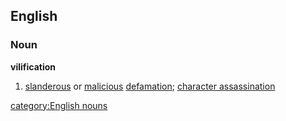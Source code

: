 ==English==
===Noun===
'''vilification'''
#[[slanderous]] or [[malicious]] [[defamation]]; [[character assassination]]
[[category:English nouns]]